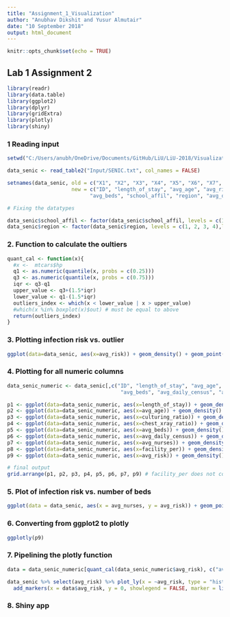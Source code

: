 ```yaml
---
title: "Assignment_1_Visualization"
author: "Anubhav Dikshit and Yusur Almutair"
date: "10 September 2018"
output: html_document
---
```


```r
knitr::opts_chunk$set(echo = TRUE)
```

## Lab 1 Assignment 2

```r
library(readr)
library(data.table)
library(ggplot2)
library(dplyr)
library(gridExtra)
library(plotly)
library(shiny)
```

### 1 Reading input
```r
setwd("C:/Users/anubh/OneDrive/Documents/GitHub/LiU/LiU-2018/Visualization/Assignment_1")

data_senic <- read_table2("Input/SENIC.txt", col_names = FALSE)

setnames(data_senic, old = c("X1", "X2", "X3", "X4", "X5", "X6", "X7", "X8", "X9", "X10", "X11", "X12"), 
                     new = c("ID", "length_of_stay", "avg_age", "avg_risk", "culturing_ratio", "chest_xray_ratio",
                           "avg_beds", "school_affil", "region", "avg_daily_census", "avg_nurses", "facility_per"))

# Fixing the datatypes

data_senic$school_affil <- factor(data_senic$school_affil, levels = c(1, 2),labels = c("Yes", "No"))
data_senic$region <- factor(data_senic$region, levels = c(1, 2, 3, 4),labels = c("NE", "NC", "S", "W"))
```

### 2. Function to calculate the oultiers
```r
quant_cal <- function(x){
  #x <-  mtcars$hp
  q1 <- as.numeric(quantile(x, probs = c(0.25)))
  q3 <- as.numeric(quantile(x, probs = c(0.75)))
  iqr <- q3-q1
  upper_value <- q3+(1.5*iqr)
  lower_value <- q1-(1.5*iqr)
  outliers_index <- which(x < lower_value | x > upper_value)
  #which(x %in% boxplot(x)$out) # must be equal to above
  return(outliers_index)
}
```

### 3. Plotting infection risk vs. outlier
```r
ggplot(data=data_senic, aes(x=avg_risk)) + geom_density() + geom_point(data = data_senic[quant_cal(data_senic$avg_risk), c("avg_risk")], aes(y = 0, x = avg_risk), shape=18, size=2) 
```

### 4. Plotting for all numeric columns
```r
data_senic_numeric <- data_senic[,c("ID", "length_of_stay", "avg_age", "avg_risk", "culturing_ratio", "chest_xray_ratio",
                                     "avg_beds", "avg_daily_census", "avg_nurses", "facility_per")]

p1 <- ggplot(data=data_senic_numeric, aes(x=length_of_stay)) + geom_density() + geom_point(data = data_senic_numeric[quant_cal(data_senic_numeric$length_of_stay), c("length_of_stay")], aes(y = 0, x = length_of_stay), shape=18, size=2) 
p2 <- ggplot(data=data_senic_numeric, aes(x=avg_age)) + geom_density() + geom_point(data = data_senic_numeric[quant_cal(data_senic_numeric$avg_age), c("avg_age")], aes(y = 0, x = avg_age), shape=18, size=2) 
p3 <- ggplot(data=data_senic_numeric, aes(x=culturing_ratio)) + geom_density() + geom_point(data = data_senic_numeric[quant_cal(data_senic_numeric$culturing_ratio), c("culturing_ratio")], aes(y = 0, x = culturing_ratio), shape=18, size=2) 
p4 <- ggplot(data=data_senic_numeric, aes(x=chest_xray_ratio)) + geom_density() + geom_point(data = data_senic_numeric[quant_cal(data_senic_numeric$chest_xray_ratio), c("chest_xray_ratio")], aes(y = 0, x = chest_xray_ratio), shape=18, size=2) 
p5 <- ggplot(data=data_senic_numeric, aes(x=avg_beds)) + geom_density() + geom_point(data = data_senic_numeric[quant_cal(data_senic_numeric$avg_beds), c("avg_beds")], aes(y = 0, x = avg_beds), shape=18, size=2) 
p6 <- ggplot(data=data_senic_numeric, aes(x=avg_daily_census)) + geom_density() + geom_point(data = data_senic_numeric[quant_cal(data_senic_numeric$avg_daily_census), c("avg_daily_census")], aes(y = 0, x = avg_daily_census), shape=18, size=2) 
p7 <- ggplot(data=data_senic_numeric, aes(x=avg_nurses)) + geom_density() + geom_point(data = data_senic_numeric[quant_cal(data_senic_numeric$avg_nurses), c("avg_nurses")], aes(y = 0, x = avg_nurses), shape=18, size=2) 
p8 <- ggplot(data=data_senic_numeric, aes(x=facility_per)) + geom_density() + geom_point(data = data_senic_numeric[quant_cal(data_senic_numeric$facility_per), c("facility_per")], aes(y = 0, x = facility_per), shape=18, size=2) 
p9 <- ggplot(data=data_senic_numeric, aes(x=avg_risk)) + geom_density() + geom_point(data = data_senic_numeric[quant_cal(data_senic_numeric$avg_risk), c("avg_risk")], aes(y = 0, x = avg_risk), shape=18, size=2) 

# final output
grid.arrange(p1, p2, p3, p4, p5, p6, p7, p9) # facility_per does not contain any outlier

```

### 5. Plot of infection risk vs. number of beds
```r
ggplot(data = data_senic, aes(x = avg_nurses, y = avg_risk)) + geom_point(aes(color = avg_beds))
```

### 6. Converting from ggplot2 to plotly
```r
ggplotly(p9)
```

### 7. Pipelining the plotly function

```r
data = data_senic_numeric[quant_cal(data_senic_numeric$avg_risk), c("avg_risk")]

data_senic %>% select(avg_risk) %>% plot_ly(x = ~avg_risk, type = "histogram") %>% 
  add_markers(x = data$avg_risk, y = 0, showlegend = FALSE, marker = list(color = "red", symbol = c('diamond')))

```

### 8. Shiny app
```r

```